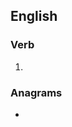 ==English==

===Verb===
{{head|en|verb form}}

# {{en-past of|trope}}

===Anagrams===
* {{anagrams|en|deport|ported|red-top|redtop}}